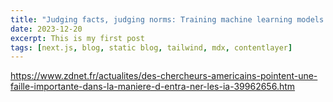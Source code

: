 ```yaml
---
title: "Judging facts, judging norms: Training machine learning models to judge humans requires a modified approach to labeling data"
date: 2023-12-20
excerpt: This is my first post
tags: [next.js, blog, static blog, tailwind, mdx, contentlayer]
---
```



https://www.zdnet.fr/actualites/des-chercheurs-americains-pointent-une-faille-importante-dans-la-maniere-d-entra-ner-les-ia-39962656.htm